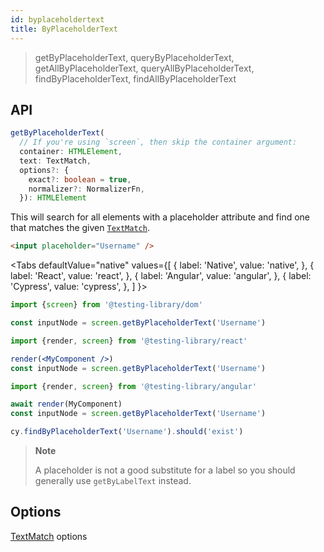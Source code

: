 ```yaml
---
id: byplaceholdertext
title: ByPlaceholderText
---
```



> getByPlaceholderText, queryByPlaceholderText, getAllByPlaceholderText,
> queryAllByPlaceholderText, findByPlaceholderText, findAllByPlaceholderText

## API

```typescript
getByPlaceholderText(
  // If you're using `screen`, then skip the container argument:
  container: HTMLElement,
  text: TextMatch,
  options?: {
    exact?: boolean = true,
    normalizer?: NormalizerFn,
  }): HTMLElement
```

This will search for all elements with a placeholder attribute and find one that
matches the given [`TextMatch`](queries/about.mdx#textmatch).

```html
<input placeholder="Username" />
```

<Tabs
  defaultValue="native"
  values={[
    { label: 'Native', value: 'native', },
    { label: 'React', value: 'react', },
    { label: 'Angular', value: 'angular', },
    { label: 'Cypress', value: 'cypress', },
  ]
}>
<TabItem value="native">

```js
import {screen} from '@testing-library/dom'

const inputNode = screen.getByPlaceholderText('Username')
```

  </TabItem>
  <TabItem value="react">

```jsx
import {render, screen} from '@testing-library/react'

render(<MyComponent />)
const inputNode = screen.getByPlaceholderText('Username')
```

  </TabItem>
  <TabItem value="angular">

```ts
import {render, screen} from '@testing-library/angular'

await render(MyComponent)
const inputNode = screen.getByPlaceholderText('Username')
```

  </TabItem>
  <TabItem value="cypress">

```js
cy.findByPlaceholderText('Username').should('exist')
```

  </TabItem>
  </Tabs>

> **Note**
>
> A placeholder is not a good substitute for a label so you should generally use
> `getByLabelText` instead.

## Options

[TextMatch](queries/about.mdx#textmatch) options
